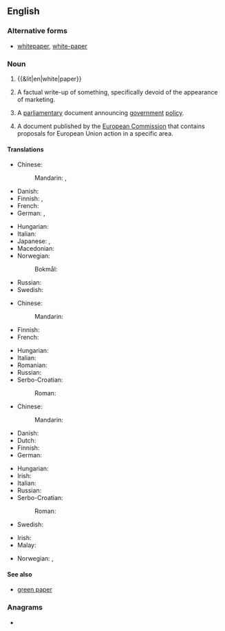 {{also|whitepaper}}
==English==
{{wikipedia}}

===Alternative forms===
* [[whitepaper]], [[white-paper]]

===Noun===
{{en-noun}}

# {{&lit|en|white|paper}}
# {{lb|en|management|marketing}} A factual write-up of something, specifically devoid of the appearance of marketing.
# {{lb|en|British|Ireland|European Union|government|politics}} A [[parliamentary]] document announcing [[government]] [[policy]].
# {{lb|en|European Union}} A document published by the [[European Commission]] that contains proposals for European Union action in a specific area.

====Translations====
{{trans-top|marketing document}}
* Chinese:
*: Mandarin: {{t+|cmn|白皮書}}, {{t+|cmn|白皮书|tr=báipíshū}}
* Danish: {{t|da|hvidbog|c}}
* Finnish: {{t|fi|valkoinen kirja}}, {{t|fi|white paper}}
* French: {{t+|fr|livre blanc|m}}
* German: {{t+|de|Weißbuch|n}}, {{t|de|Whitepaper|m}}
{{trans-mid}}
* Hungarian: {{t|hu|fehér könyv}}
* Italian: {{t|it|libro bianco|m}}
* Japanese: {{t|ja|白書|tr=はくしょ, hakusho}}, {{t|ja|ホワイトペーパー|tr=howaito-pēpā}}
* Macedonian: {{t|mk|бела книга|f}}
* Norwegian:
*: Bokmål: {{t|nb|hvitbok}}
* Russian: {{t|ru|бе́лая кни́га|f}}
* Swedish: {{t+|sv|vitbok}}
{{trans-bottom}}

{{trans-top|parliamentary document}}
* Chinese:
*: Mandarin: {{t-needed|cmn}}
* Finnish: {{t|fi|valkoinen kirja}}
* French: {{t+|fr|livre blanc|m}}
{{trans-mid}}
* Hungarian: {{t|hu|fehér könyv}}
* Italian: {{t|it|libro bianco|m}}
* Romanian: {{t+|ro|carte albă|f}}
* Russian: {{t|ru|бе́лая кни́га|f}}
* Serbo-Croatian:
*: Roman: {{t|sh|bijela knjiga|f}}
{{trans-bottom}}

{{trans-top|EU document}}
* Chinese:
*: Mandarin: {{t-needed|cmn}}
* Danish: {{t|da|hvidbog|c}}
* Dutch: {{t+|nl|witboek|n}}
* Finnish: {{t|fi|valkoinen kirja}}
* German: {{t+|de|Weißbuch|n}}
{{trans-mid}}
* Hungarian: {{t|hu|fehér könyv}}
* Irish: {{t|ga|Páipéar Bán|m}}
* Italian: {{t|it|libro bianco|m}}
* Russian: {{t|ru|бе́лая кни́га|f}}
* Serbo-Croatian:
*: Roman: {{t|sh|bijela knjiga|f}}
* Swedish: {{t+|sv|vitbok|c}}
{{trans-bottom}}

{{checktrans-top}}
* Irish: {{t-check|ga|páipéar bán|m}}
* Malay: {{t-check|ms|kertas putih}}
{{trans-mid}}
* Norwegian: {{t-check|no|stortingsmelding|f}}, {{t-check|no|stortingsmelding|f}}
{{trans-bottom}}

====See also====
* [[green paper]]

===Anagrams===
* {{anagrams|en|a=aeehipprtw|paperwhite}}